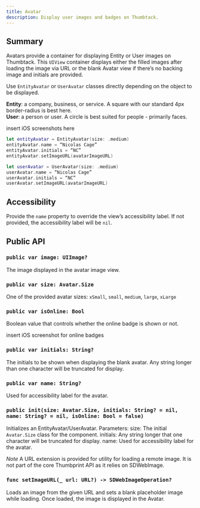 ```yaml
---
title: Avatar
description: Display user images and badges on Thumbtack.
---
```



<ComponentHeader data={props.data} />


## Summary
Avatars provide a container for displaying Entity or User images on Thumbtack. This `UIView` container displays either the filled images after loading the image via URL or the blank Avatar view if there’s no backing image and initials are provided.

Use `EntityAvatar` or `UserAvatar` classes directly depending on the object to be displayed.

<div>
<b>Entity</b>: a company, business, or service. A square with our standard 4px border-radius is best here.
</div>

<div>
<b>User</b>: a person or user. A circle is best suited for people - primarily faces.
</div>

insert iOS screenshots here

```swift
let entityAvatar = EntityAvatar(size: .medium)
entityAvatar.name = “Nicolas Cage”
entityAvatar.initials = “NC”
entityAvatar.setImageURL(avatarImageURL)

let userAvatar = UserAvatar(size: .medium)
userAvatar.name = “Nicolas Cage”
userAvatar.initials = “NC”
userAvatar.setImageURL(avatarImageURL)
```

## Accessibility
Provide the `name` property to override the view’s accessibility label. If not provided, the accessibility label will be `nil`.

## Public API
### `public var image: UIImage?`
The image displayed in the avatar image view.

### `public var size: Avatar.Size`
One of the provided avatar sizes: `xSmall`, `small`, `medium`, `large`, `xLarge`

### `public var isOnline: Bool`
Boolean value that controls whether the online badge is shown or not.

insert iOS screenshot for online badges

### `public var initials: String?`
The initials to be shown when displaying the blank avatar. Any string longer than one character will be truncated for display.

### `public var name: String?`
Used for accessibility label for the avatar.

### `public init(size: Avatar.Size, initials: String? = nil, name: String? = nil, isOnline: Bool = false)`
Initializes an EntityAvatar/UserAvatar.
Parameters:
size: The initial `Avatar.Size` class for the component.
initials: Any string longer that one character will be truncated for display.
name: Used for accessibility label for the avatar.

*Note*
A URL extension is provided for utility for loading a remote image. It is not part of the core Thumbprint API as it relies on SDWebImage.

### `func setImageURL(_ url: URL?) -> SDWebImageOperation?`
Loads an image from the given URL and sets a blank placeholder image while loading. Once loaded, the image is displayed in the Avatar.
